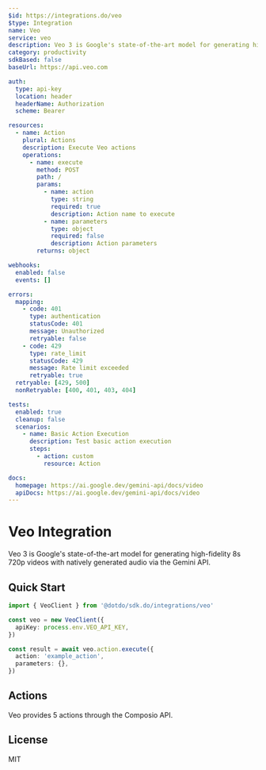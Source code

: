```yaml
---
$id: https://integrations.do/veo
$type: Integration
name: Veo
service: veo
description: Veo 3 is Google's state-of-the-art model for generating high-fidelity 8s 720p videos with natively generated audio via the Gemini API.
category: productivity
sdkBased: false
baseUrl: https://api.veo.com

auth:
  type: api-key
  location: header
  headerName: Authorization
  scheme: Bearer

resources:
  - name: Action
    plural: Actions
    description: Execute Veo actions
    operations:
      - name: execute
        method: POST
        path: /
        params:
          - name: action
            type: string
            required: true
            description: Action name to execute
          - name: parameters
            type: object
            required: false
            description: Action parameters
        returns: object

webhooks:
  enabled: false
  events: []

errors:
  mapping:
    - code: 401
      type: authentication
      statusCode: 401
      message: Unauthorized
      retryable: false
    - code: 429
      type: rate_limit
      statusCode: 429
      message: Rate limit exceeded
      retryable: true
  retryable: [429, 500]
  nonRetryable: [400, 401, 403, 404]

tests:
  enabled: true
  cleanup: false
  scenarios:
    - name: Basic Action Execution
      description: Test basic action execution
      steps:
        - action: custom
          resource: Action

docs:
  homepage: https://ai.google.dev/gemini-api/docs/video
  apiDocs: https://ai.google.dev/gemini-api/docs/video
---
```


# Veo Integration

Veo 3 is Google's state-of-the-art model for generating high-fidelity 8s 720p videos with natively generated audio via the Gemini API.

## Quick Start

```typescript
import { VeoClient } from '@dotdo/sdk.do/integrations/veo'

const veo = new VeoClient({
  apiKey: process.env.VEO_API_KEY,
})

const result = await veo.action.execute({
  action: 'example_action',
  parameters: {},
})
```

## Actions

Veo provides 5 actions through the Composio API.

## License

MIT
